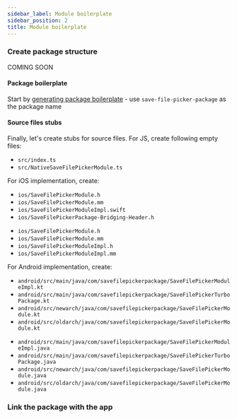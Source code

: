 ```yaml
---
sidebar_label: Module boilerplate
sidebar_position: 2
title: Module boilerplate
---
```




### Create package structure

<Tabs groupId="package_structure">
<TabItem value="auto" label="Automatic generation">

COMING SOON

</TabItem>
<TabItem value="manual" label="Manual walkthrough">

#### Package boilerplate

Start by [generating package boilerplate](../package-boilerplate) - use `save-file-picker-package` as the package name

#### Source files stubs

Finally, let's create stubs for source files. For JS, create following empty files:

- `src/index.ts`
- `src/NativeSaveFilePickerModule.ts`

For iOS implementation, create:

<Tabs groupId="ios_lang">
<TabItem value="swift" label="ObjC++ & Swift">

- `ios/SaveFilePickerModule.h`
- `ios/SaveFilePickerModule.mm`
- `ios/SaveFilePickerModuleImpl.swift`
- `ios/SaveFilePickerPackage-Bridging-Header.h`

</TabItem>
<TabItem value="objc" label="ObjC++ only">

- `ios/SaveFilePickerModule.h`
- `ios/SaveFilePickerModule.mm`
- `ios/SaveFilePickerModuleImpl.h`
- `ios/SaveFilePickerModuleImpl.mm`

</TabItem>
</Tabs>

For Android implementation, create:

<Tabs groupId="android_lang">
<TabItem value="kotlin" label="Kotlin">

- `android/src/main/java/com/savefilepickerpackage/SaveFilePickerModuleImpl.kt`
- `android/src/main/java/com/savefilepickerpackage/SaveFilePickerTurboPackage.kt`
- `android/src/newarch/java/com/savefilepickerpackage/SaveFilePickerModule.kt`
- `android/src/oldarch/java/com/savefilepickerpackage/SaveFilePickerModule.kt`

</TabItem>
<TabItem value="java" label="Java">

- `android/src/main/java/com/savefilepickerpackage/SaveFilePickerModuleImpl.java`
- `android/src/main/java/com/savefilepickerpackage/SaveFilePickerTurboPackage.java`
- `android/src/newarch/java/com/savefilepickerpackage/SaveFilePickerModule.java`
- `android/src/oldarch/java/com/savefilepickerpackage/SaveFilePickerModule.java`

</TabItem>
</Tabs>

</TabItem>
</Tabs>

### Link the package with the app

<LinkPackage package="save-file-picker-package" />
